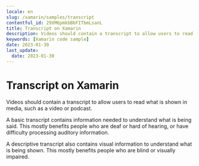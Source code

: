 ```yaml
---
locale: en
slug: /xamarin/samples/transcript
contentful_id: 29XM6pmkbBbFITbmLsanL
title: Transcript on Xamarin
description: Videos should contain a transcript to allow users to read what is shown in media, such as a video or podcast.
keywords: [Xamarin code sample]
date: 2023-01-30
last_update:
  date: 2023-01-30
---
```


# Transcript on Xamarin

Videos should contain a transcript to allow users to read what is shown in media, such as a video or podcast.

A basic transcript contains information needed to understand what is being said. This mostly benefits people who are deaf or hard of hearing, or have difficulty processing auditory information.

A descriptive transcript also contains visual information to understand what is being shown. This mostly benefits people who are blind or visually impaired.

<CodeSample id="media-transcript" locale="en" platform="xamarin"/>
